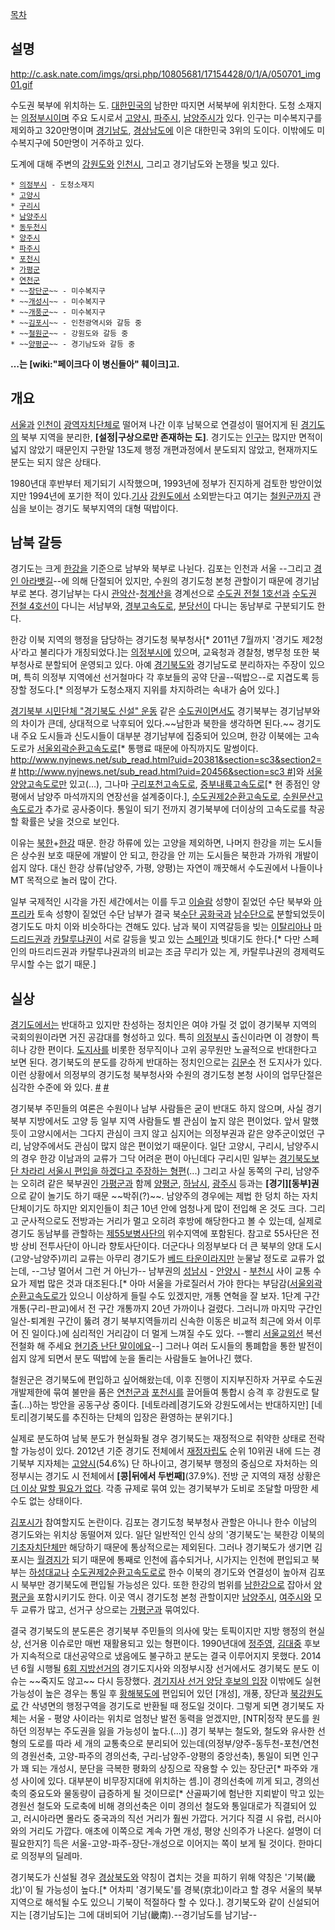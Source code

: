 [[목차]]

== 설명 ==
http://c.ask.nate.com/imgs/qrsi.php/10805681/17154428/0/1/A/050701_img01.gif

수도권 북부에 위치하는 도. [[대한민국]]의 남한만 따지면 서북부에 위치한다. 도청 소재지는 [[의정부시]]이며 주요 도시로서 [[고양시]], [[파주시]], [[남양주시]]가 있다. 인구는 미수복지구를 제외하고 320만명이며 [[경기도|경기남도]], [[경상남도]]에 이은 대한민국 3위의 도이다. 이밖에도 미수복지구에 50만명이 거주하고 있다.

도계에 대해 주변의 [[강원도]]와 [[인천시]], 그리고 경기남도와 논쟁을 빚고 있다.

 * [[의정부시]] - 도청소재지
 * [[고양시]]
 * [[구리시]]
 * [[남양주시]]
 * [[동두천]]시
 * [[양주시]]
 * [[파주시]]
 * [[포천시]]
 * [[가평]]군
 * [[연천]]군
 * ~~[[장단]]군~~ - 미수복지구
 * ~~[[개성]]시~~ - 미수복지구
 * ~~[[개풍]]군~~ - 미수복지구
 * ~~[[김포시]]~~ - 인천광역시와 갈등 중
 * ~~[[철원군]]~~ - 강원도와 갈등 중
 * ~~[[양평군]]~~ - 경기남도와 갈등 중


'''…는 [wiki:"페이크다 이 병신들아" 훼이크]고.'''

== 개요 ==
[[서울]]과 [[인천]]이 [[광역자치단체]]로 떨어져 나간 이후 남북으로 연결성이 떨어지게 된 [[경기도]]의 북부 지역을 분리한, '''[설정|구상으로만 존재하는 도]'''. 경기도는 [[인구]]는 많지만 면적이 넓지 않았기 때문인지 구한말 13도제 행정 개편과정에서 분도되지 않았고, 현재까지도 분도는 되지 않은 상태다.

1980년대 후반부터 제기되기 시작했으며, 1993년에 정부가 진지하게 검토한 방안이었지만 1994년에 포기한 적이 있다.[http://newslibrary.naver.com/viewer/index.nhn?articleId=1994083100289101014&editNo=5&printCount=1&publishDate=1994-08-31&officeId=00028&pageNo=1&printNo=1997&publishType=00010 기사] [[강원도]]에서 소외받는다고 여기는 [[철원군]]까지 관심을 보이는 경기도 북부지역의 대형 떡밥이다.

== 남북 갈등 ==
경기도는 크게 [[한강]]을 기준으로 남부와 북부로 나뉜다. 김포는 인천과 서울 --그리고 [[경인 아라뱃길]]--에 의해 단절되어 있지만, 수원의 경기도청 본청 관할이기 때문에 경기남부로 본다. 경기남부는 다시 [[관악산]]-[[청계산]]을 경계선으로 [[수도권 전철 1호선]]과 [[수도권 전철 4호선]]이 다니는 서남부와, [[경부고속도로]], [[분당선]]이 다니는 동남부로 구분되기도 한다.

한강 이북 지역의 행정을 담당하는 경기도청 북부청사[* 2011년 7월까지 '경기도 제2청사'라고 불리다가 개칭되었다.]는 [[의정부시]]에 있으며, 교육청과 경찰청, 병무청 또한 북부청사로 분할되어 운영되고 있다. 아예 [[경기북도]]와 경기남도로 분리하자는 주장이 있으며, 특히 의정부 지역에선 선거철마다 각 후보들의 공약 단골--떡밥으--로 지겹도록 등장할 정도다.[* 의정부가 도청소재지 지위를 차지하려는 속내가 숨어 있다.]

[http://www.hani.co.kr/arti/society/area/173426.html 경기북부 시민단체 "경기북도 신설" 운동] 
같은 [[수도권]]이면서도 경기북부는 경기남부와의 차이가 큰데, 상대적으로 낙후되어 있다.~~남한과 북한을 생각하면 된다.~~ 경기도 내 주요 도시들과 신도시들이 대부분 경기남부에 집중되어 있으며, 한강 이북에는 고속도로가 [[서울외곽순환고속도로]][* 통행료 때문에 아직까지도 말썽이다. [[http://www.nyjnews.net/sub_read.html?uid=20381&section=sc3&section2= #]] [[http://www.nyjnews.net/sub_read.html?uid=20456&section=sc3 #]]]와 [[서울양양고속도로]]만 있고(…), 그나마 [[구리포천고속도로]], [[중부내륙고속도로]][* 현 종점인 양평에서 남양주 마석까지의 연장선을 설계중이다.], [[수도권제2순환고속도로]], [[수원문산고속도로]]가 추가로 공사중이다. 통일이 되기 전까지 경기북부에 더이상의 고속도로를 착공할 확률은 낮을 것으로 보인다.

이유는 [[북한]]+[[한강]] 때문. 한강 하류에 있는 고양을 제외하면, 나머지 한강을 끼는 도시들은 상수원 보호 때문에 개발이 안 되고, 한강을 안 끼는 도시들은 북한과 가까워 개발이 쉽지 않다. 대신 한강 상류(남양주, 가평, 양평)는 자연이 깨끗해서 수도권에서 나들이나 MT 목적으로 놀러 많이 간다.

일부 국제적인 시각을 가진 세간에서는 이를 두고 [[이슬람]] 성향이 짙었던 수단 북부와 [[아프리카]] 토속 성향이 짙었던 수단 남부가 결국 북[[수단 공화국]]과 [[남수단]]으로 분할되었듯이 경기도도 마치 이와 비슷하다는 견해도 있다. 남과 북이 지역갈등을 빚는 [[이탈리아]]나 [[마드리드]]권과 [[카탈루냐]]권이 서로 갈등을 빚고 있는 [[스페인]]과 빗대기도 한다.[* 다만 스페인의 마드리드권과 카탈루냐권과의 비교는 조금 무리가 있는 게, 카탈루냐권의 경제력도 무시할 수는 없기 때문.] 

== 실상 ==
[[경기도]]에서는 반대하고 있지만 찬성하는 정치인은 여야 가릴 것 없이 경기북부 지역의 국회의원이라면 거진 공감대를 형성하고 있다. 특히 [[의정부시]] 출신이라면 이 경향이 특히나 강한 편이다. [[도지사]]를 비롯한 정무직이나 고위 공무원만 노골적으로 반대한다고 보면 된다. 경기북도의 분도를 강하게 반대하는 정치인으로는 [[김문수]] 전 도지사가 있다.  이런 상황에서 의정부의 경기도청 북부청사와 수원의 경기도청 본청 사이의 업무단절은 심각한 수준에 와 있다. [http://view.asiae.co.kr/news/view.htm?idxno=2012110707485496677&nvr=Y #] [http://media.daum.net/society/nation/others/newsview?newsid=20130508091510682 #]

경기북부 주민들의 여론은 수원이나 남부 사람들은 굳이 반대도 하지 않으며, 사실 경기 북부 지방에서도 고양 등 일부 지역 사람들도 별 관심이 높지 않은 편이었다. 앞서 말했듯이 고양시에서는 그다지 관심이 크지 않고 심지어는 의정부권과 같은 양주군이었던 구리, 남양주에서도 관심이 많지 않은 편이었기 때문이다. 일단 고양시, 구리시, 남양주시의 경우 한강 이남과의 교류가 그닥 어려운 편이 아닌데다 구리시민 일부는 [[행정구역 개편/경기권|경기북도보단 차라리 서울시 편입을 하겠다고 주장하는 형편]](...) 그리고 사실 동쪽의 구리, 남양주는 오히려 같은 북부권인 [[가평군]]과 함께 [[양평군]], [[하남시]], [[광주시]] 등과는 '''[경기][동부]권'''으로 같이 놀기도 하기 때문 ~~박쥐(?)~~. 남양주의 경우에는 제법 한 덩치 하는 자치단체이기도 하지만 외지인들이 최근 10년 안에 엄청나게 많이 전입해 온 것도 크다. 그리고 군사적으로도 전방과는 거리가 멀고 오히려 후방에 해당한다고 볼 수 있는데, 실제로 경기도 동남부를 관할하는 [[제55보병사단]]의 위수지역에 포함된다. 참고로 55사단은 전방 상비 전투사단이 아니라 향토사단이다. 더군다나 의정부보다 더 큰 북부의 양대 도시(고양-남양주)끼리 교류는 아무리 경기도가 [[베드 타운]]이라지만 눈물날 정도로 교류가 없는데, --그냥 멀어서 그런 거 아닌가-- 남부권의 [[성남시]] - [[안양시]] - [[부천시]] 사이 교통 수요가 제법 많은 것과 대조된다.[* 아마 서울을 가로질러서 가야 한다는 부담감([[서울외곽순환고속도로]]가 있으니 이상하게 들릴 수도 있겠지만, 개통 연혁을 잘 보자. 1단계 구간 개통(구리-판교)에서 전 구간 개통까지 20년 가까이나 걸렸다. 그러니까 마지막 구간인 일산-퇴계원 구간이 뚫려 경기 북부지역들끼리 신속한 이동은 비교적 최근에 와서 이루어 진 일이다.)에 심리적인 거리감이 더 멀게 느껴질 수도 있다. --빨리 [[서울교외선]] 복선전철화 해 주세요 [[현기증 난단 말이에요]]--] 그러나 여러 도시들의 통폐합을 통한 발전이 쉽지 않게 되면서 분도 떡밥에 눈을 돌리는 사람들도 늘어나긴 했다. 

철원군은 경기북도에 편입하고 싶어해왔는데, 이후 진행이 지지부진하자 거꾸로 수도권 개발제한에 묶여 불만을 품은 [[연천군]]과 [[포천시]]를 끌어들여 통합시 승격 후 강원도로 탈출(…)하는 방안을 공동구상 중이다. [네토라레|경기도와 강원도에서는 반대하지만] [네토리|경기북도를 추진하는 단체의 입장은 환영하는 분위기다.]

실제로 분도하여 남북 분도가 현실화될 경우 경기북도는 재정적으로 취약한 상태로 전락할 가능성이 있다. 2012년 기준 경기도 전체에서 [[재정자립도]] 순위 10위권 내에 드는 경기북부 지자체는 [[고양시]](54.6%) 단 하나이고, 경기북부 행정의 중심으로 자처하는 의정부시는 경기도 시 전체에서 '''[콩|뒤에서 두번째]'''(37.9%). 전방 군 지역의 재정 상황은 [[더 이상 말할 필요가 없다]]. 각종 규제로 묶여 있는 경기북부가 도비로 조달할 마땅한 세수도 없는 상태이다. 

[[김포시]]가 참여할지도 논란이다. 김포는 경기도청 북부청사 관할은 아니나 한수 이남의 경기도와는 위치상 동떨어져 있다. 일단 일반적인 인식 상의 '경기북도'는 북한강 이북의 [[기초자치단체]]만 해당하기 때문에 통상적으로는 제외된다. 그러나 경기북도가 생기면 김포시는 [[월경지]]가 되기 때문에 통째로 인천에 흡수되거나, 시가지는 인천에 편입되고 북부는 [[하성대교]]나 [[수도권제2순환고속도로]]로 한수 이북의 경기도와 연결성이 높아져 김포시 북부만 경기북도에 편입될 가능성은 있다. 또한 한강의 범위를 [[남한강]]으로 잡아서 [[양평군]]을 포함시키기도 한다. 이곳 역시 경기도청 본청 관할이지만 [[남양주시]], [[여주시]]와 모두 교류가 많고, 선거구 상으로는 [[가평군]]과 묶여있다.  

결국 경기북도의 분도론은 경기북부 주민들의 의사에 맞는 토픽이지만 지방 행정의 현실상, 선거용 이슈로만 매번 재활용되고 있는 형편이다. 1990년대에 [[정주영]], [[김대중]] 후보가 지속적으로 대선공약으로 냈음에도 불구하고 분도는 결국 이루어지지 못했다. 2014년 6월 시행될 [[제6회 전국동시지방선거|6회 지방선거]]의 경기도지사와 의정부시장 선거에서도 경기북도 분도 이슈는 ~~죽지도 않고~~ 다시 등장했다. [http://www.cnbnews.com/news/article.html?no=251952 경기지사 선거 양당 후보의 입장]
이밖에도 실현 가능성이 높은 경우는 통일 후 [[황해북도]]에 편입되어 있던 [개성], 개풍, 장단과 [[강원도(북한)|북강원도]]로 간 삭녕면의 행정구역을 경기도로 반환될 때 정도일 것이다. 그렇게 되면 경기북도 자체는 서울 - 평양 사이라는 위치로 엄청난 발전 동력을 얻겠지만, [NTR|정작 분도를 원하던 의정부는 주도권을 잃을 가능성이 높다.(...)] 경기 북부는 철도와, 철도와 유사한 선형의 도로를 따라 세 개의 교통축으로 분리되어 있는데(의정부/양주-동두천-포천/연천의 경원선축, 고양-파주의 경의선축, 구리-남양주-양평의 중앙선축), 통일이 되면 인구가 꽤 되는 개성시, 분단을 극복한 평화의 상징으로 작용할 수 있는 장단군[* 파주와 개성 사이에 있다. 대부분이 비무장지대에 위치하는 셈.]이 경의선축에 끼게 되고, 경의선축의 중요도와 물동량이 급증하게 될 것이므로[* 산골짜기에 험난한 지뢰밭이 막고 있는 경원선 철도와 도로축에 비해 경의선축은 이미 경의선 철도와 통일대로가 직결되어 있고, 러시아라면 몰라도 중국과의 직선 거리가 훨씬 가깝다. 거기다 직결 시 유럽, 러시아와의 거리도 가깝다. 애초에 이쪽으로 계속 가면 개성, 평양 신의주가 나온다. 설명이 더 필요한지?] 득은 서울-고양-파주-장단-개성으로 이어지는 쪽이 보게 될 것이다. 한마디로 의정부의 딜레마.

경기북도가 신설될 경우 [[경상북도]]와 약칭이 겹치는 것을 피하기 위해 약칭은 '기북(畿北)'이 될 가능성이 높다.[* 어차피 '경기북도'를 경북(京北)이라고 할 경우 서울의 북부 지역으로 해석될 수도 있으니 기북이 적절하다 할 수 있다.]. 경기북도와 같이 신설되어지는 [경기남도]는 그에 대비되어 기남(畿南).--경기남도를 남기남--

